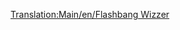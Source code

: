 [[Translation:Main/en/Flashbang Wizzer]]
{{Template:Aeronaves/Es
|Nombre=Flashbang Wizzer
|Imagen=[[File:en/Flashbangwizzer.png|Flashbang Wizzer]]
|Precio=437.500 € (218.750 £)
|Velocidad=2.330 km/h (1.448 mph)
|Coste-anual=19.124 € (9.562 £)
|Diseño=1985
|Duración=20
|Capacidad=100 pasajeros y 30 sacas de correo
|Descripción=El avión Flashbang Wizzer es el equivalente al [[Main/es/Yate Haugan|Yate Haugan/Concorde]] para el clima Fantasía.
|Vida-real=Ficción
}}